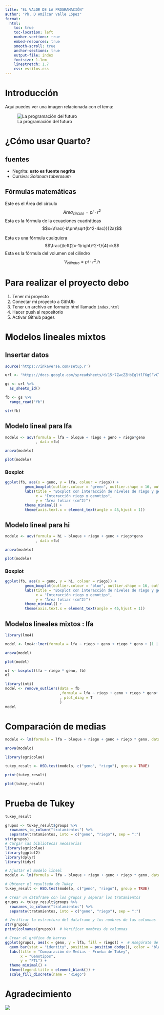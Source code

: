 ```yaml
---
title: "EL VALOR DE LA PROGRAMACIÓN"
author: "Ph. D Amilcar Valle López"
format:
  html:
    toc: true
    toc-location: left
    number-sections: true
    embed-resources: true
    smooth-scroll: true
    anchor-sections: true
    output-file: index
    fontsize: 1.1em
    linestretch: 1.7
    css: estilos.css
---
```



# Introducción

Aquí puedes ver una imagen relacionada con el tema:

![La programación del futuro](prog.jpg)

# ¿Cómo usar Quarto?

## fuentes

-   Negrita: **esto es fuente negrita**
-   Cursiva: *Solanum tuberosum*

## Fórmulas matemáticas

Este es el Área del círculo$$Area_{círculo}=pi\cdot r^2$$ Esta es la fórmula de la ecuaciones cuadráticas $$x=\frac{-b\pm\sqrt{b^2-4ac}}{2a}$$

Esta es una fórmula cualquiera $$\frac{\left(2x-1\right)^2-1}{4}=k$$ Esta es la fórmula del volumen del cilindro $$V_{cilindro}=pi\cdot r^2.h$$

# Para realizar el proyecto debo

1.  Tener mi proyecto
2.  Conectar mi proyecto a GithUb
3.  Tener un archivo en formato html llamado `index.html`
4.  Hacer push al repositorio
5.  Activar Github pages

# Modelos lineales mixtos

## Insertar datos

```r
source('https://inkaverse.com/setup.r')

url <- "https://docs.google.com/spreadsheets/d/15r7ZwcZZHbEgltlF6gSFvCTFA-CFzVBWwg3mFlRyKPs/edit?gid=172957346#gid=172957346"

gs <- url %>% 
  as_sheets_id()

fb <- gs %>%
  range_read("fb")

str(fb)
```

## Modelo lineal para lfa

```r
modelo <- aov(formula = lfa ~ bloque + riego + geno + riego*geno
              , data =fb)

anova(modelo)

plot(modelo)
```

### Boxplot

```r
ggplot(fb, aes(x = geno, y = lfa, colour = riego)) + 
         geom_boxplot(outlier.colour = "green", outlier.shape = 16, outlier.size = 2) + 
         labs(title = "Boxplot con interacción de niveles de riego y genotipo",
              x = "Interacción riego y genotipo",
              y = "Área foliar (cm^2)")
         theme_minimal() + 
         theme(axis.text.x = element_text(angle = 45,hjust = 1))
```

## Modelo lineal para hi

```r
modelo <- aov(formula = hi ~ bloque + riego + geno + riego*geno
              , data =fb)

anova(modelo)

plot(modelo)
```

### Boxplot

```r
ggplot(fb, aes(x = geno, y = hi, colour = riego)) + 
         geom_boxplot(outlier.colour = "blue", outlier.shape = 16, outlier.size = 2) + 
         labs(title = "Boxplot con interacción de niveles de riego y genotipo",
              x = "Interacción riego y genotipo",
              y = "Área foliar (cm^2)")
         theme_minimal() + 
         theme(axis.text.x = element_text(angle = 45,hjust = 1))
```

## Modelos lineales mixtos : lfa

```r
library(lme4)

model <- lme4::lmer(formula = lfa ~ riego + geno + riego * geno + (1 | bloque), data = fb)

anova(model)

plot(model)

ol <- boxplot(lfa ~ riego * geno, fb)
ol
```

```r
library(inti)
model <- remove_outliers(data = fb
                         ,formula = lfa ~ riego + geno + riego * geno+ (1 | bloque)
                         , plot_diag = T
                         ) 
model
```
# Comparación de medias
```r
modelo <- lm(formula = lfa ~ bloque + riego + geno + riego * geno, data = fb)

anova(modelo)

library(agricolae)

tukey_result <- HSD.test(modelo, c("geno", "riego"), group = TRUE)

print(tukey_result)

plot(tukey_result)
```
# Prueba de Tukey
```r
tukey_result

grupos <- tukey_result$groups %>% 
  rownames_to_column("tratamientos") %>% 
  separate(tratamientos, into = c("geno", "riego"), sep = ":")
str(grupos)
# Cargar las bibliotecas necesarias
library(agricolae)
library(ggplot2)
library(dplyr)
library(tidyr)

# Ajustar el modelo lineal
modelo <- lm(formula = lfa ~ bloque + riego + geno + riego * geno, data = fb)

# Obtener el resultado de Tukey
tukey_result <- HSD.test(modelo, c("geno", "riego"), group = TRUE)

# Crear un dataframe con los grupos y separar los tratamientos
grupos <- tukey_result$groups %>% 
  rownames_to_column("tratamientos") %>% 
  separate(tratamientos, into = c("geno", "riego"), sep = ":")

# Verificar la estructura del dataframe y los nombres de las columnas
str(grupos)
print(colnames(grupos))  # Verificar nombres de columnas

# Crear el gráfico de barras
ggplot(grupos, aes(x = geno, y = lfa, fill = riego)) +  # Asegúrate de que "LFA" sea el nombre correcto
  geom_bar(stat = "identity", position = position_dodge(), color = "black") +
  labs(title = "Comparación de Medias - Prueba de Tukey", 
       x = "Genotipos", 
       y = "FTL") +
  theme_minimal() +
  theme(legend.title = element_blank()) +
  scale_fill_discrete(name = "Riego")
```


# Agradecimiento

![](thank.jpg)
